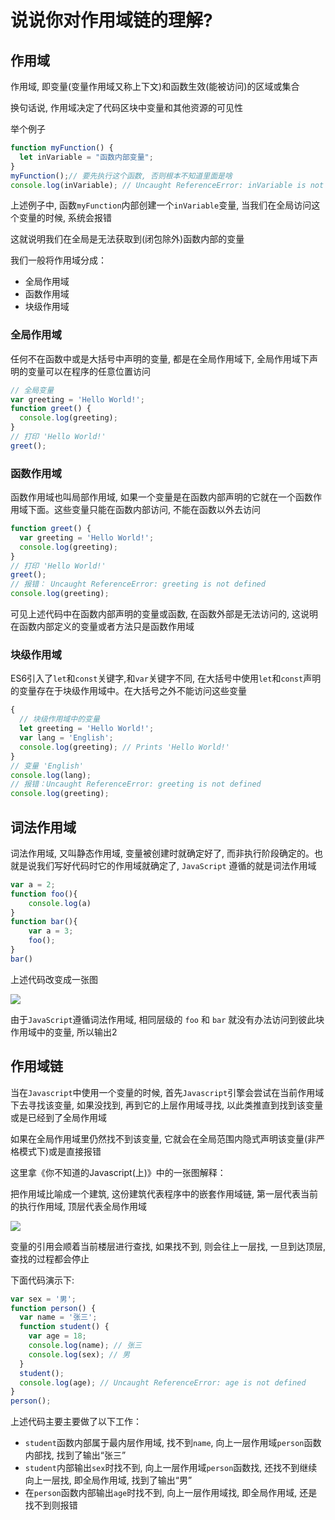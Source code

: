 # 说说你对作用域链的理解?

## 作用域

作用域, 即变量(变量作用域又称上下文)和函数生效(能被访问)的区域或集合

换句话说, 作用域决定了代码区块中变量和其他资源的可见性

举个例子

```js showLineNumbers copy
function myFunction() {
  let inVariable = "函数内部变量";
}
myFunction();// 要先执行这个函数, 否则根本不知道里面是啥
console.log(inVariable); // Uncaught ReferenceError: inVariable is not defined
```

上述例子中, 函数`myFunction`内部创建一个`inVariable`变量, 当我们在全局访问这个变量的时候, 系统会报错

这就说明我们在全局是无法获取到(闭包除外)函数内部的变量

我们一般将作用域分成：

- 全局作用域
- 函数作用域
- 块级作用域

### 全局作用域

任何不在函数中或是大括号中声明的变量, 都是在全局作用域下, 全局作用域下声明的变量可以在程序的任意位置访问

```js showLineNumbers copy
// 全局变量
var greeting = 'Hello World!';
function greet() {
  console.log(greeting);
}
// 打印 'Hello World!'
greet();
```

### 函数作用域

函数作用域也叫局部作用域, 如果一个变量是在函数内部声明的它就在一个函数作用域下面。这些变量只能在函数内部访问, 不能在函数以外去访问

```js showLineNumbers copy
function greet() {
  var greeting = 'Hello World!';
  console.log(greeting);
}
// 打印 'Hello World!'
greet();
// 报错： Uncaught ReferenceError: greeting is not defined
console.log(greeting);
```
可见上述代码中在函数内部声明的变量或函数, 在函数外部是无法访问的, 这说明在函数内部定义的变量或者方法只是函数作用域

### 块级作用域

ES6引入了`let`和`const`关键字,和`var`关键字不同, 在大括号中使用`let`和`const`声明的变量存在于块级作用域中。在大括号之外不能访问这些变量

```js showLineNumbers copy
{
  // 块级作用域中的变量
  let greeting = 'Hello World!';
  var lang = 'English';
  console.log(greeting); // Prints 'Hello World!'
}
// 变量 'English'
console.log(lang);
// 报错：Uncaught ReferenceError: greeting is not defined
console.log(greeting);
```

## 词法作用域

词法作用域, 又叫静态作用域, 变量被创建时就确定好了, 而非执行阶段确定的。也就是说我们写好代码时它的作用域就确定了, `JavaScript` 遵循的就是词法作用域

```js showLineNumbers copy
var a = 2;
function foo(){
    console.log(a)
}
function bar(){
    var a = 3;
    foo();
}
bar()
```

上述代码改变成一张图

![](https://static.vue-js.com/29fab3d0-718f-11eb-85f6-6fac77c0c9b3.png)

由于`JavaScript`遵循词法作用域, 相同层级的 `foo` 和 `bar` 就没有办法访问到彼此块作用域中的变量, 所以输出2

## 作用域链

当在`Javascript`中使用一个变量的时候, 首先`Javascript`引擎会尝试在当前作用域下去寻找该变量, 如果没找到, 再到它的上层作用域寻找, 以此类推直到找到该变量或是已经到了全局作用域

如果在全局作用域里仍然找不到该变量, 它就会在全局范围内隐式声明该变量(非严格模式下)或是直接报错

这里拿《你不知道的Javascript(上)》中的一张图解释：

把作用域比喻成一个建筑, 这份建筑代表程序中的嵌套作用域链, 第一层代表当前的执行作用域, 顶层代表全局作用域

![](https://static.vue-js.com/33f9c100-718f-11eb-85f6-6fac77c0c9b3.png)

变量的引用会顺着当前楼层进行查找, 如果找不到, 则会往上一层找, 一旦到达顶层, 查找的过程都会停止

下面代码演示下: 

```js showLineNumbers copy
var sex = '男';
function person() {
  var name = '张三';
  function student() {
    var age = 18;
    console.log(name); // 张三
    console.log(sex); // 男 
  }
  student();
  console.log(age); // Uncaught ReferenceError: age is not defined
}
person();
```

上述代码主要主要做了以下工作：

- `student`函数内部属于最内层作用域, 找不到`name`, 向上一层作用域`person`函数内部找, 找到了输出“张三”
- `student`内部输出`sex`时找不到, 向上一层作用域`person`函数找, 还找不到继续向上一层找, 即全局作用域, 找到了输出“男”
- 在`person`函数内部输出`age`时找不到, 向上一层作用域找, 即全局作用域, 还是找不到则报错
